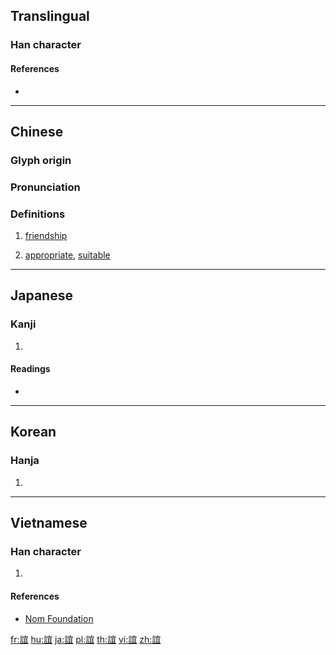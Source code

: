 {{character info/new}}
{{also|谊}}
==Translingual==

===Han character===
{{Han char|rn=149|rad=言|as=08|sn=15|four=03617|canj=YRJBM|ids=⿰言宜}}

====References====
* {{Han ref|kx=1166.040|dkj=35605|dj=1631.150|hdz=63992.120|uh=8ABC|ud=35516|bh=BDCB|bd=48587}}

----

==Chinese==
{{zh-forms|s=谊}}

===Glyph origin===
{{Han etym}}

===Pronunciation===
{{zh-pron
|m=yì,yí
|c=ji4,ji6
|mc=y
|oc=y
|ma=
|cat=n,a
}}

===Definitions===
{{zh-hanzi}}

# [[friendship]]
#: {{zh-x|友誼|friendship}}
# [[appropriate]], [[suitable]]

----

==Japanese==

===Kanji===
{{ja-kanji|grade=|rs=言08}}

# {{defn|lang=ja|sort=言08}}

====Readings====
* {{ja-readings|on=[[ぎ]] (gi)|kun=[[よい]] (yoi), [[よしみ]] (yoshimi)|nanori=}}

----

==Korean==

===Hanja===
{{ko-hanja|hangeul=의|eumhun=|rv=ui|mr=ŭi|y=uy}}

# {{defn|lang=ko|sort=言08}}

----

==Vietnamese==

===Han character===
{{vi-readings|rs=言08| hanviet = nghị}}

# {{defn|lang=vi|sort=言08}}

====References====
*[http://nomfoundation.org/common/nom_details.php?codepoint=8abc Nom Foundation]

[[fr:誼]]
[[hu:誼]]
[[ja:誼]]
[[pl:誼]]
[[th:誼]]
[[vi:誼]]
[[zh:誼]]